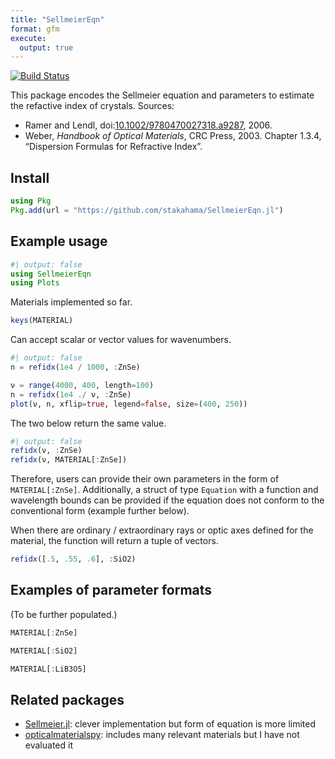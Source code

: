 ```yaml
---
title: "SellmeierEqn"
format: gfm
execute:
  output: true
---
```


[![Build Status](https://github.com/stakahama/SellmeierEqn.jl/actions/workflows/CI.yml/badge.svg?branch=main)](https://github.com/stakahama/SellmeierEqn.jl/actions/workflows/CI.yml?query=branch%3Amain)

This package encodes the Sellmeier equation and parameters to estimate the refactive index of crystals. Sources:

- Ramer and Lendl, doi:[10.1002/9780470027318.a9287](https://doi.org/10.1002/9780470027318.a9287), 2006.
- Weber, *Handbook of Optical Materials*, CRC Press, 2003. Chapter 1.3.4, "Dispersion Formulas for Refractive Index".

## Install

``` julia
using Pkg
Pkg.add(url = "https://github.com/stakahama/SellmeierEqn.jl")
```

## Example usage

```julia
#| output: false
using SellmeierEqn
using Plots
```

Materials implemented so far.
```julia
keys(MATERIAL)
```

Can accept scalar or vector values for wavenumbers.
```julia
#| output: false
n = refidx(1e4 / 1000, :ZnSe)
```

```julia
ν = range(4000, 400, length=100)
n = refidx(1e4 ./ ν, :ZnSe)
plot(ν, n, xflip=true, legend=false, size=(400, 250))
```

The two below return the same value.
```julia
#| output: false
refidx(ν, :ZnSe)
refidx(ν, MATERIAL[:ZnSe])
```
Therefore, users can provide their own parameters in the form of `MATERIAL[:ZnSe]`. Additionally, a struct of type `Equation` with a function and wavelength bounds can be provided if the equation does not conform to the conventional form (example further below).

When there are ordinary / extraordinary rays or optic axes defined for the material, the function will return a tuple of vectors.
```julia
refidx([.5, .55, .6], :SiO2)
```

## Examples of parameter formats

(To be further populated.)

```julia
MATERIAL[:ZnSe]
```

```julia
MATERIAL[:SiO2]
```

```julia
MATERIAL[:LiB3O5]
```

## Related packages

- [Sellmeier.jl](https://github.com/jagot/Sellmeier.jl): clever implementation but form of equation is more limited
- [opticalmaterialspy](https://github.com/jtambasco/opticalmaterialspy): includes many relevant materials but I have not evaluated it
